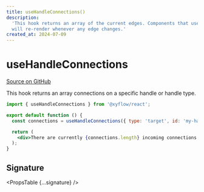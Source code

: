 ```yaml
---
title: useHandleConnections()
description:
  'This hook returns an array of the current edges. Components that use this hook
  will re-render whenever any edge changes.'
created_at: 2024-07-09
---
```



# useHandleConnections

[Source on GitHub](https://github.com/xyflow/xyflow/packages/core/src/hooks/useHandleConnections.ts)

This hook returns an array connections on a specific handle or handle type.

```jsx
import { useHandleConnections } from '@xyflow/react';

export default function () {
  const connections = useHandleConnections({ type: 'target', id: 'my-handle' });

  return (
    <div>There are currently {connections.length} incoming connections!</div>
  );
}
```

## Signature

<PropsTable {...signature} />
